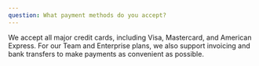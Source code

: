 ```yaml
---
question: What payment methods do you accept?
---
```


We accept all major credit cards, including Visa, Mastercard, and American Express. For our Team and Enterprise plans, we also support invoicing and bank transfers to make payments as convenient as possible.
